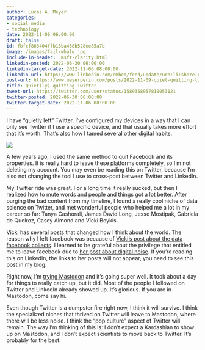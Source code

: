 ```yaml
---
author: Lucas A. Meyer
categories:
- social media
- technology
date: 2022-11-06 06:00:00
draft: false
id: fbfcf863404ffb16ba458b528ee85a7b
image: /images/fail-whale.jpg
include-in-header: _msft-clarity.html
linkedin-posted: 2022-06-30 06:00:00
linkedin-target-date: 2022-11-06 08:00:00
linkedin-url: https://www.linkedin.com/embed/feed/update/urn:li:share:6995150339763056640
post-url: https://www.meyerperin.com/posts/2022-11-09-quiet-quitting-twitter.html
title: Quiet(ly) quitting Twitter
tweet-url: https://twitter.com/user/status/1589358957810053121
twitter-posted: 2022-06-30 06:00:00
twitter-target-date: 2022-11-06 08:00:00
---
```


I have "quietly left" Twitter. I've configured my devices in a way that I can only see Twitter if I use a specific device, and that usually takes more effort that it's worth. That's also how I tamed several other digital habits.

![](/images/fail-whale.jpg)

A few years ago, I used the same method to quit Facebook and its properties. It is really hard to leave these platforms completely, so I'm not deleting my account. You may even be reading this on Twitter, because I'm also not changing the tool I use to cross-post between Twitter and LinkedIn. 

My Twitter ride was great. For a long time it really sucked, but then I realized how to mute words and people and things got a lot better. After purging the bad content from my timeline, I found a really cool niche of data science on Twitter, and met wonderful people who helped me a lot in my career so far: Tanya Cashorali, James David Long, Jesse Mostipak, Gabriela de Queiroz, Casey Almond and Vicki Boykis.

Vicki has several posts that changed how I think about the world. The reason why I left facebook was because of [Vicki's post about the data facebook collects](https://vickiboykis.com/2017/02/01/what-should-you-think-about-when-using-facebook/). I learned to be grateful about the privilege that entitled me to leave facebook due to [her post about digital noise](https://vickiboykis.com/essays/2019-04-25-digital-noise/). If you're reading this on LinkedIn, the links to her posts will not appear, you need to see this post in my blog.

Right now, I'm [trying Mastodon](https://data-folks.masto.host/@lucasmeyer) and it's going super well. It took about a day for things to really catch up, but it did. Most of the people I followed on Twitter and LinkedIn already showed up.  It's glorious. If you are in Mastodon, come say hi. 

Even though Twitter is a dumpster fire right now, I think it will survive. I think the specialized niches that thrived on Twitter will leave to Mastodon, where there will be less noise. I think the "pop culture" aspect of Twitter will remain. The way I'm thinking of this is: I don't expect a Kardashian to show up on Mastodon, and I don't expect scientists to move back to Twitter. It's probably for the best.
